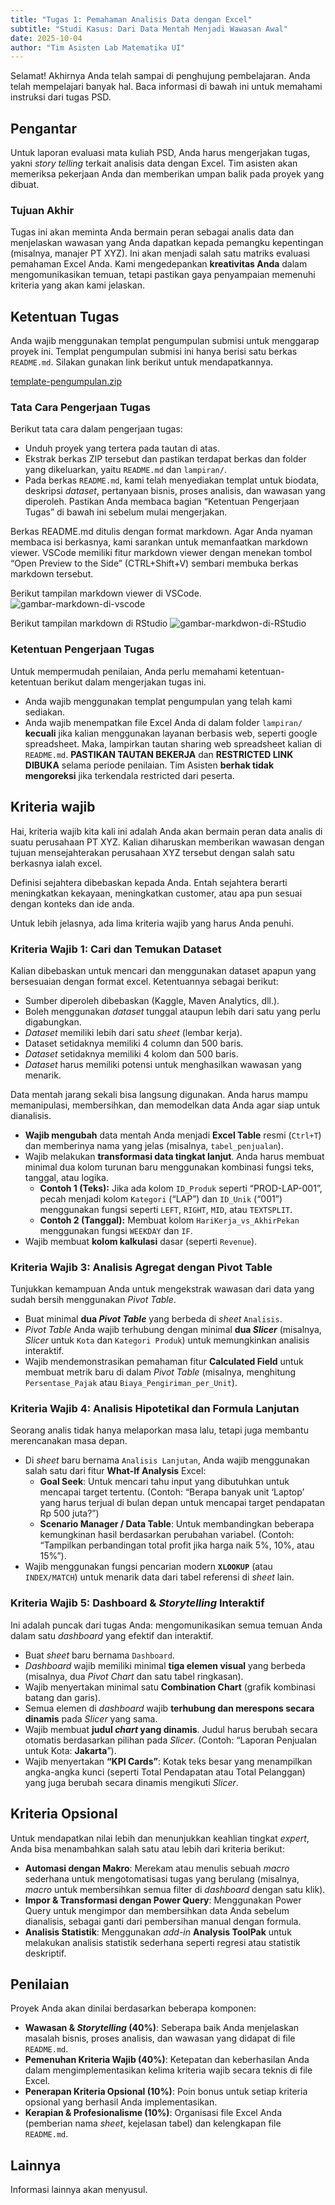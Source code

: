 ```yaml
---
title: "Tugas 1: Pemahaman Analisis Data dengan Excel"
subtitle: "Studi Kasus: Dari Data Mentah Menjadi Wawasan Awal"
date: 2025-10-04
author: "Tim Asisten Lab Matematika UI"
---
```


:::{.justify}
Selamat! Akhirnya Anda telah sampai di penghujung pembelajaran. Anda telah mempelajari banyak hal.
Baca informasi di bawah ini untuk memahami instruksi dari tugas PSD.
:::

::: {.panel-tabset}

## Pengantar

:::{.justify}

Untuk laporan evaluasi mata kuliah PSD, Anda harus mengerjakan tugas, yakni *story telling* terkait analisis data dengan Excel. Tim asisten akan memeriksa pekerjaan Anda dan memberikan umpan balik pada proyek yang dibuat.

:::

### Tujuan Akhir

:::{.justify}

Tugas ini akan meminta Anda bermain peran sebagai analis data dan menjelaskan wawasan yang Anda dapatkan kepada pemangku kepentingan (misalnya, manajer PT XYZ). Ini akan menjadi salah satu matriks evaluasi pemahaman Excel Anda. Kami mengedepankan **kreativitas Anda** dalam mengomunikasikan temuan, tetapi pastikan gaya penyampaian memenuhi kriteria yang akan kami jelaskan.

:::

## Ketentuan Tugas

:::{.justify}
Anda wajib menggunakan templat pengumpulan submisi untuk menggarap proyek ini. Templat pengumpulan submisi ini hanya berisi satu berkas `README.md`. Silakan gunakan link berikut untuk mendapatkannya.
:::

[template-pengumpulan.zip](https://link-ke-template-zip)

### Tata Cara Pengerjaan Tugas

Berikut tata cara dalam pengerjaan tugas:

- Unduh proyek yang tertera pada tautan di atas.
- Ekstrak berkas ZIP tersebut dan pastikan terdapat berkas dan folder yang dikeluarkan, yaitu `README.md` dan `lampiran/`.
- Pada berkas `README.md`, kami telah menyediakan templat untuk biodata, deskripsi *dataset*, pertanyaan bisnis, proses analisis, dan wawasan yang diperoleh. Pastikan Anda membaca bagian "Ketentuan Pengerjaan Tugas" di bawah ini sebelum mulai mengerjakan.

:::{.callout-tip icon="true"}
Berkas README.md ditulis dengan format markdown. Agar Anda nyaman membaca isi berkasnya, kami sarankan untuk memanfaatkan markdown viewer. VSCode memiliki fitur markdown viewer dengan menekan tombol “Open Preview to the Side” (CTRL+Shift+V) sembari membuka berkas markdown tersebut.

Berikut tampilan markdown viewer di VSCode.
![gambar-markdown-di-vscode](https://link-ke-gambar)

Berikut tampilan markdown di RStudio
![gambar-markdwon-di-RStudio](https://link-ke-gambar)
:::

### Ketentuan Pengerjaan Tugas

Untuk mempermudah penilaian, Anda perlu memahami ketentuan-ketentuan berikut dalam mengerjakan tugas ini.

- Anda wajib menggunakan templat pengumpulan yang telah kami sediakan.
- Anda wajib menempatkan file Excel Anda di dalam folder `lampiran/` **kecuali** jika kalian menggunakan layanan berbasis web, seperti google spreadsheet. Maka, lampirkan tautan sharing web spreadsheet kalian di `README.md`. **PASTIKAN TAUTAN BEKERJA** dan **RESTRICTED LINK DIBUKA** selama periode penilaian. Tim Asisten **berhak tidak mengoreksi** jika terkendala restricted dari peserta.

## Kriteria wajib

:::{.justify}
Hai, kriteria wajib kita kali ini adalah Anda akan bermain peran data analis di suatu perusahaan PT XYZ. Kalian diharuskan memberikan wawasan dengan tujuan mensejahterakan perusahaan XYZ tersebut dengan salah satu berkasnya ialah excel.

Definisi sejahtera dibebaskan kepada Anda. Entah sejahtera berarti meningkatkan kekayaan, meningkatkan customer, atau apa pun sesuai dengan konteks dan ide anda.

Untuk lebih jelasnya, ada lima kriteria wajib yang harus Anda penuhi.
:::

### Kriteria Wajib 1: Cari dan Temukan Dataset

Kalian dibebaskan untuk mencari dan menggunakan dataset apapun yang bersesuaian dengan format excel. Ketentuannya sebagai berikut:

- Sumber diperoleh dibebaskan (Kaggle, Maven Analytics, dll.).
- Boleh menggunakan *dataset* tunggal ataupun lebih dari satu yang perlu digabungkan.
- *Dataset* memiliki lebih dari satu *sheet* (lembar kerja).
- Dataset setidaknya memiliki 4 column dan 500 baris.
- *Dataset* setidaknya memiliki 4 kolom dan 500 baris.
- *Dataset* harus memiliki potensi untuk menghasilkan wawasan yang menarik.

Data mentah jarang sekali bisa langsung digunakan. Anda harus mampu memanipulasi, membersihkan, dan memodelkan data Anda agar siap untuk dianalisis.

- **Wajib mengubah** data mentah Anda menjadi **Excel Table** resmi (`Ctrl+T`) dan memberinya nama yang jelas (misalnya, `tabel_penjualan`).
- Wajib melakukan **transformasi data tingkat lanjut**. Anda harus membuat minimal dua kolom turunan baru menggunakan kombinasi fungsi teks, tanggal, atau logika.
    - **Contoh 1 (Teks):** Jika ada kolom `ID_Produk` seperti "PROD-LAP-001", pecah menjadi kolom `Kategori` ("LAP") dan `ID_Unik` ("001") menggunakan fungsi seperti `LEFT`, `RIGHT`, `MID`, atau `TEXTSPLIT`.
    - **Contoh 2 (Tanggal):** Membuat kolom `HariKerja_vs_AkhirPekan` menggunakan fungsi `WEEKDAY` dan `IF`.
- Wajib membuat **kolom kalkulasi** dasar (seperti `Revenue`).

### Kriteria Wajib 3: Analisis Agregat dengan Pivot Table

Tunjukkan kemampuan Anda untuk mengekstrak wawasan dari data yang sudah bersih menggunakan *Pivot Table*.

- Buat minimal **dua *Pivot Table*** yang berbeda di *sheet* `Analisis`.
- *Pivot Table* Anda wajib terhubung dengan minimal **dua *Slicer*** (misalnya, *Slicer* untuk `Kota` dan `Kategori Produk`) untuk memungkinkan analisis interaktif.
- Wajib mendemonstrasikan pemahaman fitur **Calculated Field** untuk membuat metrik baru di dalam *Pivot Table* (misalnya, menghitung `Persentase_Pajak` atau `Biaya_Pengiriman_per_Unit`).

### Kriteria Wajib 4: Analisis Hipotetikal dan Formula Lanjutan

Seorang analis tidak hanya melaporkan masa lalu, tetapi juga membantu merencanakan masa depan.

- Di *sheet* baru bernama `Analisis Lanjutan`, Anda wajib menggunakan salah satu dari fitur **What-If Analysis** Excel:
    - **Goal Seek**: Untuk mencari tahu input yang dibutuhkan untuk mencapai target tertentu. (Contoh: "Berapa banyak unit 'Laptop' yang harus terjual di bulan depan untuk mencapai target pendapatan Rp 500 juta?")
    - **Scenario Manager / Data Table**: Untuk membandingkan beberapa kemungkinan hasil berdasarkan perubahan variabel. (Contoh: "Tampilkan perbandingan total profit jika harga naik 5%, 10%, atau 15%").
- Wajib menggunakan fungsi pencarian modern **`XLOOKUP`** (atau `INDEX/MATCH`) untuk menarik data dari tabel referensi di *sheet* lain.

### Kriteria Wajib 5: Dashboard & *Storytelling* Interaktif

Ini adalah puncak dari tugas Anda: mengomunikasikan semua temuan Anda dalam satu *dashboard* yang efektif dan interaktif.

- Buat *sheet* baru bernama `Dashboard`.
- *Dashboard* wajib memiliki minimal **tiga elemen visual** yang berbeda (misalnya, dua *Pivot Chart* dan satu tabel ringkasan).
- Wajib menyertakan minimal satu **Combination Chart** (grafik kombinasi batang dan garis).
- Semua elemen di *dashboard* wajib **terhubung dan merespons secara dinamis** pada *Slicer* yang sama.
- Wajib membuat **judul *chart* yang dinamis**. Judul harus berubah secara otomatis berdasarkan pilihan pada *Slicer*. (Contoh: "Laporan Penjualan untuk Kota: **Jakarta**").
- Wajib menyertakan **"KPI Cards"**: Kotak teks besar yang menampilkan angka-angka kunci (seperti Total Pendapatan atau Total Pelanggan) yang juga berubah secara dinamis mengikuti *Slicer*.

## Kriteria Opsional
Untuk mendapatkan nilai lebih dan menunjukkan keahlian tingkat *expert*, Anda bisa menambahkan salah satu atau lebih dari kriteria berikut:

- **Automasi dengan Makro**: Merekam atau menulis sebuah *macro* sederhana untuk mengotomatisasi tugas yang berulang (misalnya, *macro* untuk membersihkan semua filter di *dashboard* dengan satu klik).
- **Impor & Transformasi dengan Power Query**: Menggunakan Power Query untuk mengimpor dan membersihkan data Anda sebelum dianalisis, sebagai ganti dari pembersihan manual dengan formula.
- **Analisis Statistik**: Menggunakan *add-in* **Analysis ToolPak** untuk melakukan analisis statistik sederhana seperti regresi atau statistik deskriptif.

## Penilaian
Proyek Anda akan dinilai berdasarkan beberapa komponen:

* **Wawasan & *Storytelling* (40%)**: Seberapa baik Anda menjelaskan masalah bisnis, proses analisis, dan wawasan yang didapat di file `README.md`.
* **Pemenuhan Kriteria Wajib (40%)**: Ketepatan dan keberhasilan Anda dalam mengimplementasikan kelima kriteria wajib secara teknis di file Excel.
* **Penerapan Kriteria Opsional (10%)**: Poin bonus untuk setiap kriteria opsional yang berhasil Anda implementasikan.
* **Kerapian & Profesionalisme (10%)**: Organisasi file Excel Anda (pemberian nama *sheet*, kejelasan tabel) dan kelengkapan file `README.md`.

## Lainnya
Informasi lainnya akan menyusul.

:::